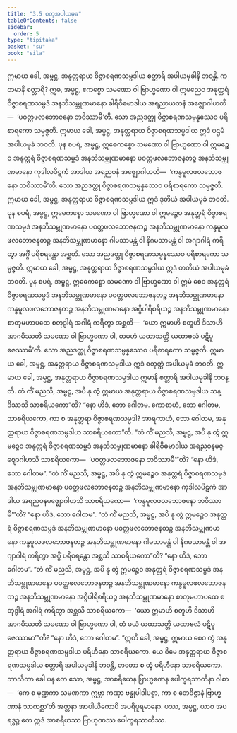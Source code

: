 ```yaml
---
title: "3.5 စတုအပါယမုခ"
tableOfContents: false
sidebar:
  order: 5
type: "tipitaka"
basket: "su"
book: "sila"
---
```



<DynamicBreadcrumb />

<Division number="280" book="sila" e="ch" v="6" p="94">

<Paragraph number="393" book="sila">
ဣမာယ ခေါ, အမ္ဗဋ္ဌ, အနုတ္တရာယ ဝိဇ္ဇာစရဏသမ္ပဒါယ စတ္တာရိ အပါယမုခါနိ ဘဝန္တိ. ကတမာနိ စတ္တာရိ? ဣဓ, အမ္ဗဋ္ဌ, ဧကစ္စော သမဏော ဝါ ဗြာဟ္မဏော ဝါ ဣမညေဝ အနုတ္တရံ ဝိဇ္ဇာစရဏသမ္ပဒံ အနဘိသမ္ဘုဏမာနော ခါရိဝိဓမာဒါယ အရညာယတနံ အဇ္ဈောဂါဟတိ—  ‘ပဝတ္တဖလဘောဇနော ဘဝိဿာမီ’တိ. သော အညဒတ္ထု ဝိဇ္ဇာစရဏသမ္ပန္နဿေဝ ပရိစာရကော သမ္ပဇ္ဇတိ. ဣမာယ ခေါ, အမ္ဗဋ္ဌ, အနုတ္တရာယ ဝိဇ္ဇာစရဏသမ္ပဒါယ ဣဒံ ပဌမံ အပါယမုခံ ဘဝတိ.
</Paragraph>

<Paragraph number="394" book="sila">
ပုန စပရံ, အမ္ဗဋ္ဌ, ဣဓေကစ္စော သမဏော ဝါ ဗြာဟ္မဏော ဝါ ဣမဉ္စေဝ အနုတ္တရံ ဝိဇ္ဇာစရဏသမ္ပဒံ အနဘိသမ္ဘုဏမာနော ပဝတ္တဖလဘောဇနတဉ္စ အနဘိသမ္ဘုဏမာနော ကုဒါလပိဋကံ အာဒါယ အရညဝနံ အဇ္ဈောဂါဟတိ—  ‘ကန္ဒမူလဖလဘောဇနော ဘဝိဿာမီ’တိ. သော အညဒတ္ထု ဝိဇ္ဇာစရဏသမ္ပန္နဿေဝ ပရိစာရကော သမ္ပဇ္ဇတိ. ဣမာယ ခေါ, အမ္ဗဋ္ဌ, အနုတ္တရာယ ဝိဇ္ဇာစရဏသမ္ပဒါယ ဣဒံ ဒုတိယံ အပါယမုခံ ဘဝတိ.
</Paragraph>

<Paragraph number="395" book="sila">
ပုန စပရံ, အမ္ဗဋ္ဌ, ဣဓေကစ္စော သမဏော ဝါ ဗြာဟ္မဏော ဝါ ဣမဉ္စေဝ အနုတ္တရံ ဝိဇ္ဇာစရဏသမ္ပဒံ အနဘိသမ္ဘုဏမာနော ပဝတ္တဖလဘောဇနတဉ္စ အနဘိသမ္ဘုဏမာနော ကန္ဒမူလဖလဘောဇနတဉ္စ အနဘိသမ္ဘုဏမာနော ဂါမသာမန္တံ ဝါ နိဂမသာမန္တံ ဝါ အဂျာဂါရံ ကရိတွာ အဂ္ဂိံ ပရိစရန္တော အစ္ဆတိ. သော အညဒတ္ထု ဝိဇ္ဇာစရဏသမ္ပန္နဿေဝ ပရိစာရကော သမ္ပဇ္ဇတိ. ဣမာယ ခေါ, အမ္ဗဋ္ဌ, အနုတ္တရာယ ဝိဇ္ဇာစရဏသမ္ပဒါယ ဣဒံ တတိယံ အပါယမုခံ ဘဝတိ.
</Paragraph>

<Paragraph number="396" book="sila">
ပုန စပရံ, အမ္ဗဋ္ဌ, ဣဓေကစ္စော သမဏော ဝါ ဗြာဟ္မဏော ဝါ ဣမံ စေဝ အနုတ္တရံ ဝိဇ္ဇာစရဏသမ္ပဒံ အနဘိသမ္ဘုဏမာနော ပဝတ္တဖလဘောဇနတဉ္စ အနဘိသမ္ဘုဏမာနော ကန္ဒမူလဖလဘောဇနတဉ္စ အနဘိသမ္ဘုဏမာနော အဂ္ဂိပါရိစရိယဉ္စ အနဘိသမ္ဘုဏမာနော စာတုမဟာပထေ စတုဒွါရံ အဂါရံ ကရိတွာ အစ္ဆတိ—  ‘ယော ဣမာဟိ စတူဟိ ဒိသာဟိ အာဂမိဿတိ သမဏော ဝါ ဗြာဟ္မဏော ဝါ, တမဟံ ယထာသတ္တိ ယထာဗလံ ပဋိပူဇေဿာမီ’တိ. သော အညဒတ္ထု ဝိဇ္ဇာစရဏသမ္ပန္နဿေဝ ပရိစာရကော သမ္ပဇ္ဇတိ. ဣမာယ ခေါ, အမ္ဗဋ္ဌ, အနုတ္တရာယ ဝိဇ္ဇာစရဏသမ္ပဒါယ ဣဒံ စတုတ္ထံ အပါယမုခံ ဘဝတိ. ဣမာယ ခေါ, အမ္ဗဋ္ဌ, အနုတ္တရာယ ဝိဇ္ဇာစရဏသမ္ပဒါယ ဣမာနိ စတ္တာရိ အပါယမုခါနိ ဘဝန္တိ.
</Paragraph>

</Division>
<Division number="281" book="sila" e="ch" v="6" p="95">

<Paragraph number="397" book="sila">
တံ ကိံ မညသိ, အမ္ဗဋ္ဌ, အပိ နု တွံ ဣမာယ အနုတ္တရာယ ဝိဇ္ဇာစရဏသမ္ပဒါယ သန္ဒိဿသိ သာစရိယကော”တိ? “နော ဟိဒံ, ဘော ဂေါတမ. ကောစာဟံ, ဘော ဂေါတမ, သာစရိယကော, ကာ စ အနုတ္တရာ ဝိဇ္ဇာစရဏသမ္ပဒါ? အာရကာဟံ, ဘော ဂေါတမ, အနုတ္တရာယ ဝိဇ္ဇာစရဏသမ္ပဒါယ သာစရိယကော”တိ.
</Paragraph>

<Paragraph number="398" book="sila">
“တံ ကိံ မညသိ, အမ္ဗဋ္ဌ, အပိ နု တွံ ဣမဉ္စေဝ အနုတ္တရံ ဝိဇ္ဇာစရဏသမ္ပဒံ အနဘိသမ္ဘုဏမာနော ခါရိဝိဓမာဒါယ အရညဝနမဇ္ဈောဂါဟသိ သာစရိယကော—  ‘ပဝတ္တဖလဘောဇနော ဘဝိဿာမီ’”တိ? “နော ဟိဒံ, ဘော ဂေါတမ”.
</Paragraph>

<Paragraph number="399" book="sila">
“တံ ကိံ မညသိ, အမ္ဗဋ္ဌ, အပိ နု တွံ ဣမဉ္စေဝ အနုတ္တရံ ဝိဇ္ဇာစရဏသမ္ပဒံ အနဘိသမ္ဘုဏမာနော ပဝတ္တဖလဘောဇနတဉ္စ အနဘိသမ္ဘုဏမာနော ကုဒါလပိဋကံ အာဒါယ အရညဝနမဇ္ဈောဂါဟသိ သာစရိယကော—  ‘ကန္ဒမူလဖလဘောဇနော ဘဝိဿာမီ’”တိ? “နော ဟိဒံ, ဘော ဂေါတမ”.
</Paragraph>

<Paragraph number="400" book="sila">
“တံ ကိံ မညသိ, အမ္ဗဋ္ဌ, အပိ နု တွံ ဣမဉ္စေဝ အနုတ္တရံ ဝိဇ္ဇာစရဏသမ္ပဒံ အနဘိသမ္ဘုဏမာနော ပဝတ္တဖလဘောဇနတဉ္စ အနဘိသမ္ဘုဏမာနော ကန္ဒမူလဖလဘောဇနတဉ္စ အနဘိသမ္ဘုဏမာနော ဂါမသာမန္တံ ဝါ နိဂမသာမန္တံ ဝါ အဂျာဂါရံ ကရိတွာ အဂ္ဂိံ ပရိစရန္တော အစ္ဆသိ သာစရိယကော”တိ? “နော ဟိဒံ, ဘော ဂေါတမ”.
</Paragraph>

<Paragraph number="401" book="sila">
“တံ ကိံ မညသိ, အမ္ဗဋ္ဌ, အပိ နု တွံ ဣမဉ္စေဝ အနုတ္တရံ ဝိဇ္ဇာစရဏသမ္ပဒံ အနဘိသမ္ဘုဏမာနော ပဝတ္တဖလဘောဇနတဉ္စ အနဘိသမ္ဘုဏမာနော ကန္ဒမူလဖလဘောဇနတဉ္စ အနဘိသမ္ဘုဏမာနော အဂ္ဂိပါရိစရိယဉ္စ အနဘိသမ္ဘုဏမာနော စာတုမဟာပထေ စတုဒွါရံ အဂါရံ ကရိတွာ အစ္ဆသိ သာစရိယကော—  ‘ယော ဣမာဟိ စတူဟိ ဒိသာဟိ အာဂမိဿတိ သမဏော ဝါ ဗြာဟ္မဏော ဝါ, တံ မယံ ယထာသတ္တိ ယထာဗလံ ပဋိပူဇေဿာမာ’”တိ? “နော ဟိဒံ, ဘော ဂေါတမ”.
</Paragraph>

</Division>
<Division number="282" book="sila" e="ch" v="6" p="96">

<Paragraph number="402" book="sila">
“ဣတိ ခေါ, အမ္ဗဋ္ဌ, ဣမာယ စေဝ တွံ အနုတ္တရာယ ဝိဇ္ဇာစရဏသမ္ပဒါယ ပရိဟီနော သာစရိယကော. ယေ စိမေ အနုတ္တရာယ ဝိဇ္ဇာစရဏသမ္ပဒါယ စတ္တာရိ အပါယမုခါနိ ဘဝန္တိ, တတော စ တွံ ပရိဟီနော သာစရိယကော. ဘာသိတာ ခေါ ပန တေ ဧသာ, အမ္ဗဋ္ဌ, အာစရိယေန ဗြာဟ္မဏေန ပေါက္ခရသာတိနာ ဝါစာ—  ‘ကေ စ မုဏ္ဍကာ သမဏကာ ဣဗ္ဘာ ကဏှာ ဗန္ဓုပါဒါပစ္စာ, ကာ စ တေဝိဇ္ဇာနံ ဗြာဟ္မဏာနံ သာကစ္ဆာ’တိ အတ္တနာ အာပါယိကောပိ အပရိပူရမာနော. ပဿ, အမ္ဗဋ္ဌ, ယာဝ အပရဒ္ဓဉ္စ တေ ဣဒံ အာစရိယဿ ဗြာဟ္မဏဿ ပေါက္ခရသာတိဿ.
</Paragraph>
</Division>